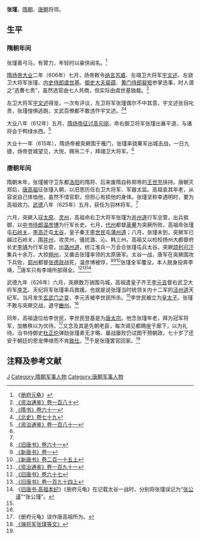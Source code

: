 '''张瑾'''{{BD|557年||7世纪|catIdx=Z}}，[[隋朝|隋朝]]、[[唐朝|唐朝]]将领。

== 生平 ==
=== 隋朝年间 ===
张瑾善弓马，有膂力，年轻时以豪侠闻名。<ref name=CFYG>《[[册府元龟|册府元龟]]》</ref>

[[隋炀帝|隋炀帝]][[大业|大业]]二年（606年）七月，炀帝敕令[[纳言|纳言]][[苏威|苏威]]、左翊卫大将军[[宇文述|宇文述]]、左骁卫大将军张瑾、[[内史侍郎|内史侍郎]][[虞世基|虞世基]]、[[御史大夫|御史大夫]][[裴蕴|裴蕴]]、[[黄门侍郎|黄门侍郎]][[裴矩|裴矩]]参掌选事，时人谓之“选曹七贵”，虽然选官由七人共商，但实际由虞世基独裁。<ref>[[:s:资治通鉴/卷180|《资治通鉴》卷一百八十]]</ref>

左卫大将军[[宇文述|宇文述]]得宠，一次有评议，左卫将军张瑾偶尔不中其意，宇文述张目叱责，张瑾惶惧逃跑，文武百僚都不敢违忤宇文述。<ref>[[:s:隋书/卷61|《隋书》卷六十一]]</ref><ref>[[:s:北史/卷079|《北史》卷七十九]]</ref>

大业八年（612年）五月，[[隋与高句丽的战争|隋炀帝征讨高句丽]]，命右御卫将军张瑾出襄平道，与诸将会于鸭绿水西。<ref>[[:s:资治通鉴/卷181|《资治通鉴》卷一百八十一]]</ref>

大业十一年（615年），隋炀帝被突厥围于雁门，张瑾率骁果军出城击战，一日九捷，炀帝登城望见，大悦，赐帛二千，拜翊卫大将军。<ref name=CFYG/>

=== 唐朝年间 ===
隋朝末年，张瑾被守卫东都[[洛阳|洛阳]]的隋将、后来废隋自称郑帝的[[王世充|王世充]]挟持。唐朝灭郑后，[[唐高祖|唐高祖]]征张瑾入朝，以旧恩历任右卫大将军、军器太监。高祖哀其年老，从容说自己体恤他，虽然不惜官职，但担心有损他的身体。张瑾坚称幸遇明时，要为高祖效力。[[武德|武德]]八年（625年）五月，获任为羽林将军。<ref name=CFYG/>

六月，突厥入寇[[太原|太原]]、[[灵州|灵州]]，高祖命右卫大将军张瑾为[[并州道|并州道]]行军总管，出兵抵御，以[[中书侍郎|中书侍郎]][[温彦博|温彦博]]为行军长史。七月，[[代州|代州]]都督[[蔺謩|蔺謩]]为突厥所败，高祖命张瑾屯[[石岭关|石岭关]]，[[李高迁|李高迁]]屯[[太谷|太谷]]，皇子秦王[[李世民|李世民]]屯[[蒲州道|蒲州道]]；八月，张瑾未到，突厥军已越过石岭关，围[[并州|并州]]，攻灵州，骚扰潞、沁、韩三州。高祖又以检校扬州大都督府长史[[李靖|李靖]]为行军总管，出[[潞州道|潞州道]]，统江淮兵一万会合张瑾屯兵太谷。突厥[[颉利可汗|颉利可汗]]集兵十余万，大掠[[朔州|朔州]]，又袭击张瑾率领的太原唐军。太谷一战，唐军在突厥围攻下兵败，[[郓州|郓州]]都督[[张德政_(唐朝)|张德政]]战死，温彦博被俘，<ref>[[:s:旧唐书/卷61|《旧唐书》卷六十一]]</ref><ref>[[:s:新唐书/卷001|《新唐书》卷一]]</ref><ref>[[:s:新唐书/卷215上|《新唐书》卷二百一十五上]]</ref>张瑾全军覆没，本人脱身投奔李靖，<ref name=ZZTJ191>[[:s:资治通鉴/卷191|《资治通鉴》卷一百九十一]]</ref>唐军只有李靖所部得全。<ref>[[:s:旧唐书/卷67|《旧唐书》卷六十七]]</ref><ref>[[:s:旧唐书/卷194上|《旧唐书》卷一百九十四上]]</ref><ref>《[[:s:旧唐书/卷1|旧唐书·高祖本纪]]》《册府元龟》在记载太谷一战时，分别将张瑾误记为“[[张公谨|张公谨]]”“张公瑾”。</ref>

武德九年（626年）六月，突厥数万骑围乌城，高祖遣皇子齐王[[李元吉|李元吉]]督右武卫大将军[[李艺|李艺]]、天纪将军张瑾率兵救援。也就是说张瑾当时统领关内十二军的[[泾州道|泾州道]]天纪军。当月发生[[玄武门之变|玄武门之变]]，李元吉被李世民所杀。<ref name=ZZTJ191/>李世民被立为[[皇太子|皇太子]]。张瑾不敢与突厥交战，退守[[豳州_(西魏)|豳州]]。<ref name=CFYG/>

同年，高祖退位给李世民，李世民登基是为[[唐太宗|唐太宗]]。他念张瑾年老，拜为冠军将军，加散秩以为优待。<ref>《册府元龟》误作唐高祖所为。</ref>又念及其是先朝老臣，每次谒见都赐座于廊下，以为礼待。治书侍御史[[杜正伦|杜正伦]]弹劾张瑾素无才略、屡战屡败仍试图干预朝政，七十岁了还安于朝廷的恩宠俸禄而不肯[[致仕|致仕]]。<ref>[[:s:弹将军张瑾等文|《弹将军张瑾等文》]]</ref>于是张瑾罢官回家。<ref name=CFYG/>

== 注释及参考文献 ==
{{reflist}}

{{DEFAULTSORT:Z}}
[[Category:张姓|J]]
[[Category:隋朝军事人物|Category:隋朝军事人物]]
[[Category:唐朝军事人物|Category:唐朝军事人物]]